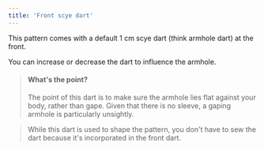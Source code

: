 ```yaml
---
title: 'Front scye dart'
---
```


This pattern comes with a default 1 cm scye dart (think armhole dart) at the front.

You can increase or decrease the dart to influence the armhole.

> #### What's the point?
>
> The point of this dart is to make sure the armhole lies flat against your body, rather than gape.
> Given that there is no sleeve, a gaping armhole is particularly unsightly.

> While this dart is used to shape the pattern, you don't have to sew the dart because it's incorporated in the front dart.
